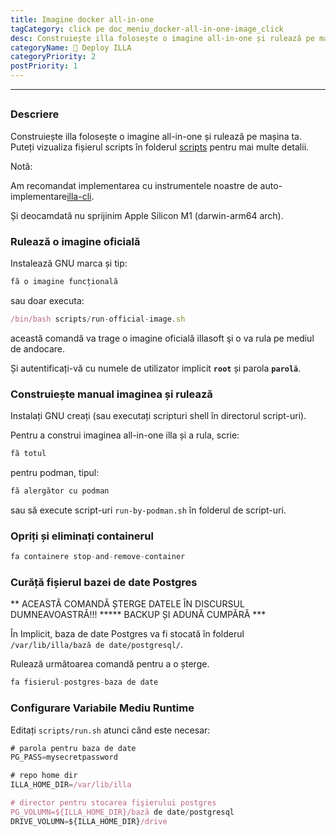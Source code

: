 ```yaml
---
title: Imagine docker all-in-one
tagCategory: click pe doc_meniu_docker-all-in-one-image_click
desc: Construiește illa folosește o imagine all-in-one și rulează pe mașina ta.
categoryName: 👷 Deploy ILLA
categoryPriority: 2
postPriority: 1
---
```


* * *

## <h2 hidden>Imagine Docker all-in-one</h2>

### Descriere

Construiește illa folosește o imagine all-in-one și rulează pe mașina ta. Puteți vizualiza fișierul scripts în folderul [scripts](https://github.com/illacloud/deploy-illa-manually/blob/main/docker/scripts) pentru mai multe detalii.

Notă:

Am recomandat implementarea cu instrumentele noastre de auto-implementare[illa-cli](https://github.com/illacloud/illa).

Și deocamdată nu sprijinim Apple Silicon M1 (darwin-arm64 arch).

### Rulează o imagine oficială

Instalează GNU marca și tip:

```jsx
fă o imagine funcțională
```

sau doar executa:

```jsx
/bin/bash scripts/run-official-image.sh
```

această comandă va trage o imagine oficială illasoft şi o va rula pe mediul de andocare.

Și autentificați-vă cu numele de utilizator implicit **`root`** și parola **`parolă`**.

### Construiește manual imaginea și rulează

Instalați GNU creați (sau executați scripturi shell în directorul script-uri).

Pentru a construi imaginea all-in-one illa și a rula, scrie:

```jsx
fă totul
```

pentru podman, tipul:

```jsx
fă alergător cu podman
```

sau să execute script-uri `run-by-podman.sh` în folderul de script-uri.

### Opriți și eliminați containerul

```jsx
fa containere stop-and-remove-container
```

### Curăță fișierul bazei de date Postgres

** ACEASTĂ COMANDĂ ȘTERGE DATELE ÎN DISCURSUL DUMNEAVOASTRĂ!!! \*\*\*** BACKUP ȘI ADUNĂ CUMPĂRĂ \*\*\*

În Implicit, baza de date Postgres va fi stocată în folderul `/var/lib/illa/bază de date/postgresql/`.

Rulează următoarea comandă pentru a o șterge.

```jsx
fa fisierul-postgres-baza de date
```

### Configurare Variabile Mediu Runtime

Editați `scripts/run.sh` atunci când este necesar:

```jsx
# parola pentru baza de date
PG_PASS=mysecretpassword

# repo home dir
ILLA_HOME_DIR=/var/lib/illa

# director pentru stocarea fişierului postgres
PG_VOLUMN=${ILLA_HOME_DIR}/bază de date/postgresql
DRIVE_VOLUMN=${ILLA_HOME_DIR}/drive
```
